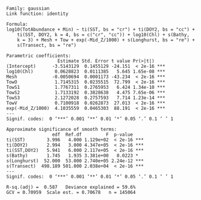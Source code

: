 ```

Family: gaussian 
Link function: identity 

Formula:
log10(TotAbundance + Min) ~ ti(SST, bs = "cr") + ti(DOY2, bs = "cc") + 
    ti(SST, DOY2, k = 4, bs = c("cr", "cc")) + log10(Chl) + s(Bathy, 
    k = 3) + Mesh + Tow + exp(-Mid_Z/1000) + s(Longhurst, bs = "re") + 
    s(Transect, bs = "re")

Parametric coefficients:
                   Estimate Std. Error t value Pr(>|t|)    
(Intercept)      -3.5143129  0.1455129 -24.151  < 2e-16 ***
log10(Chl)        0.0628823  0.0111385   5.645 1.65e-08 ***
Mesh             -0.0050694  0.0001173 -43.234  < 2e-16 ***
TowO              1.7145315  0.0235515  72.799  < 2e-16 ***
TowS1             1.7767311  0.2765953   6.424 1.34e-10 ***
TowS2             1.7133192  0.3828638   4.475 7.65e-06 ***
TowS3             2.1272028  0.2757593   7.714 1.23e-14 ***
TowV              0.7100918  0.0262873  27.013  < 2e-16 ***
exp(-Mid_Z/1000)  4.1035559  0.0465303  88.191  < 2e-16 ***
---
Signif. codes:  0 ‘***’ 0.001 ‘**’ 0.01 ‘*’ 0.05 ‘.’ 0.1 ‘ ’ 1

Approximate significance of smooth terms:
                 edf  Ref.df         F  p-value    
ti(SST)        3.996   4.000 1.129e+02  < 2e-16 ***
ti(DOY2)       2.994   3.000 4.347e+05  < 2e-16 ***
ti(SST,DOY2)   5.941   6.000 2.117e+05  < 2e-16 ***
s(Bathy)       1.745   1.935 3.381e+00   0.0223 *  
s(Longhurst)  52.000  53.000 2.740e+05 2.24e-12 ***
s(Transect)  498.189 501.000 2.038e+04  < 2e-16 ***
---
Signif. codes:  0 ‘***’ 0.001 ‘**’ 0.01 ‘*’ 0.05 ‘.’ 0.1 ‘ ’ 1

R-sq.(adj) =  0.587   Deviance explained = 59.6%
GCV = 0.70959  Scale est. = 0.70678   n = 145064

```

